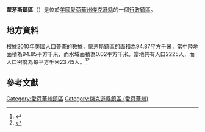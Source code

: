 {{noteTA
|G1=USState
|G2=地名
|G3=Unit
}}
{{Infobox settlement
|official_name            = 蒙茅斯鎮區
|native_name = Monmouth Township
|settlement_type          = [[行政鎮區|行政鎮區]]
|image_skyline            = Map highlighting Monmouth Township, Jackson County, Iowa.jpg
|imagesize                = 250px
|image_map                = 
|mapsize                  = 
|pushpin_map  =USA Iowa
|pushpin_label = 蒙茅斯鎮區
|pushpin_label_position   = top
|pushpin_map_caption      = 蒙茅斯鎮區在愛荷華州的位置
|subdivision_type         = [[世界政區索引|國家]]
|subdivision_type1        = [[美国州份|州份]]
|subdivision_type2        = [[愛荷華州行政区划|縣]]
|subdivision_name         = [[美国|美国]]
|subdivision_name1        = [[愛荷華州|愛荷華州]]
|subdivision_name2        = [[傑克遜縣_(愛荷華州)|傑克遜縣]]
|elevation_ft             = 1122
|elevation_m              = 342
|timezone                 = [[北美中部時區|北美中部時區]]
|area_total_km2           = 94.87
|area_land_km2            = 94.85
|area_water_km2           = 0.02
|area_total_sq_mi         = 
|area_land_sq_mi          = 
|area_water_sq_mi         = 
|population_as_of         = [[2010年美國人口普查|2010]]
|population_footnotes     = 
|population_total         = 2225
|population_density_km2   = auto
|population_density_sq_mi = auto
|utc_offset               = -6
|coordinates              = {{coord|42|04|35|N|90|50|27|W|type:city_region:US-AL_source:GNS-enwiki|display=inline,title}}
| coor_pinpoint           = 
| coordinates_footnotes   = 
|timezone_DST             = CDT
|utc_offset_DST           = -5
|postal_code_type         = [[美國郵區編號|郵區編號]]
|postal_code              = 
|area_code                = {{link-en|电话区号563|Area code 563|563}}
|blank_name = [[地名信息系统|GNIS ID]]
|blank_info = 468389
}}
'''蒙茅斯鎮區'''（{{lang-en|Monmouth Township}}）是位於[[美國|美國]][[愛荷華州|愛荷華州]][[傑克遜縣_(愛荷華州)|傑克遜縣]]的一個[[行政鎮區|行政鎮區]]。

== 地方資料 ==
根據[[2010年美國人口普查|2010年美國人口普查]]的數據，蒙茅斯鎮區的面積為94.87平方千米，當中陸地面積為94.85平方千米，而水域面積為0.02平方千米。當地共有人口2225人，而人口密度為每平方千米23.45人。<ref name="GR8">{{cite web|url=http://factfinder2.census.gov|publisher=[[美国人口调查局|美国人口调查局]]|accessdate=2011-05-14|title=American FactFinder}}</ref><ref>{{cite web|url=https://www.citypopulation.de/en/usa/iowa/admin/|title=USA: Iowa (Counties and Townships) - City Population}}</ref>

== 參考文獻 ==
{{reflist}}

{{傑克遜縣 (愛荷華州)}}

{{DEFAULTSORT:Monmouth Township}}
[[Category:愛荷華州鎮區|Category:愛荷華州鎮區]]
[[Category:傑克遜縣鎮區_(愛荷華州)|Category:傑克遜縣鎮區 (愛荷華州)]]

{{Iowa-geo-stub}}